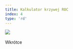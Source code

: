 ---
title: Kalkulator krzywej ROC
index: 4
type: 'rd'
---

[![](https://img.shields.io/badge/github-808080?style=for-the-badge&logo=github)](https://github.com/milosz08/roc-curve-visualizer) &nbsp;

Wkrótce
